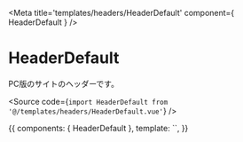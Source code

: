 

<Meta
  title='templates/headers/HeaderDefault'
  component={ HeaderDefault }
/>

# HeaderDefault

PC版のサイトのヘッダーです。

<Source code={`import HeaderDefault from '@/templates/headers/HeaderDefault.vue'`} />

<Preview withSource="open">
  <Story
    id="header-default_basic"
    name="basic"
  >
  {{
    components: { HeaderDefault },
    template: `<HeaderDefault />`,
  }}
  </Story>
</Preview>

<Props of="." />
